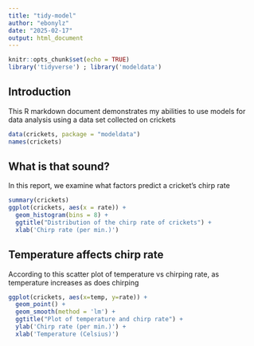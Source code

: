 ```yaml
---
title: "tidy-model"
author: "ebonylz"
date: "2025-02-17"
output: html_document
---
```


```r
knitr::opts_chunk$set(echo = TRUE)
library('tidyverse') ; library('modeldata')
```

## Introduction

This R markdown document demonstrates my abilities to use models for data analysis using a data set collected on crickets


```r
data(crickets, package = "modeldata")
names(crickets)
```

## What is that sound?
In this report, we examine what factors predict a cricket's chirp rate

```r
summary(crickets)
ggplot(crickets, aes(x = rate)) +
  geom_histogram(bins = 8) +
  ggtitle("Distribution of the chirp rate of crickets") +
  xlab('Chirp rate (per min.)')
```

## Temperature affects chirp rate

According to this scatter plot of temperature vs chirping rate, as temperature increases as does chirping

```r
ggplot(crickets, aes(x=temp, y=rate)) +
  geom_point() +
  geom_smooth(method = 'lm') +
  ggtitle("Plot of temperature and chirp rate") +
  ylab('Chirp rate (per min.)') +
  xlab('Temperature (Celsius)')
```

